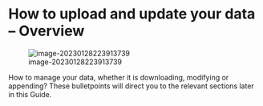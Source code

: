 #  How to upload and update your data -- Overview{#uploadandupdate}

![image-20230128223913739](_assets/image-20230128223913739.png)

How to manage your data, whether it is downloading, modifying or appending? These bulletpoints will direct you to the relevant sections later in this Guide.

